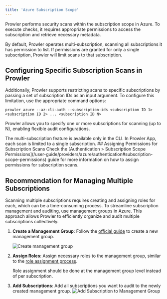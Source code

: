 ```yaml
---
title: 'Azure Subscription Scope'
---
```


Prowler performs security scans within the subscription scope in Azure. To execute checks, it requires appropriate permissions to access the subscription and retrieve necessary metadata.

By default, Prowler operates multi-subscription, scanning all subscriptions it has permission to list. If permissions are granted for only a single subscription, Prowler will limit scans to that subscription.

## Configuring Specific Subscription Scans in Prowler

Additionally, Prowler supports restricting scans to specific subscriptions by passing a set of subscription IDs as an input argument. To configure this limitation, use the appropriate command options:

```console
prowler azure --az-cli-auth --subscription-ids <subscription ID 1> <subscription ID 2> ... <subscription ID N>
```

Prowler allows you to specify one or more subscriptions for scanning (up to N), enabling flexible audit configurations.

<Warning>
The multi-subscription feature is available only in the CLI. In Prowler App, each scan is limited to a single subscription.

</Warning>
## Assigning Permissions for Subscription Scans
Check the [Authentication > Subscription Scope Permissions](/user-guide/providers/azure/authentication#subscription-scope-permissions) guide for more information on how to assign permissions for subscription scans.

## Recommendation for Managing Multiple Subscriptions

Scanning multiple subscriptions requires creating and assigning roles for each, which can be a time-consuming process. To streamline subscription management and auditing, use management groups in Azure. This approach allows Prowler to efficiently organize and audit multiple subscriptions collectively.

1. **Create a Management Group**: Follow the [official guide](https://learn.microsoft.com/en-us/azure/governance/management-groups/create-management-group-portal) to create a new management group.

    ![Create management group](/images/providers/create-management-group.gif)

2. **Assign Roles**: Assign necessary roles to the management group, similar to the [role assignment process](#assigning-permissions-for-subscription-scans).

    Role assignment should be done at the management group level instead of per subscription.

3. **Add Subscriptions**: Add all subscriptions you want to audit to the newly created management group. ![Add Subscription to Management Group](/images/providers/add-sub-to-management-group.gif)
